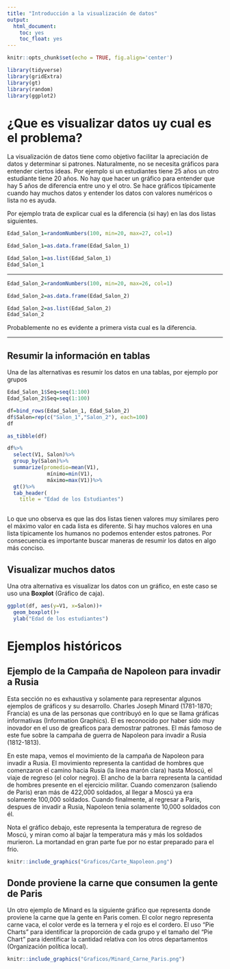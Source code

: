 ```yaml
---
title: "Introducción a la visualización de datos"
output: 
  html_document:
    toc: yes
    toc_float: yes
---
```


```r
knitr::opts_chunk$set(echo = TRUE, fig.align='center')
```

```r
library(tidyverse)
library(gridExtra)
library(gt)
library(random)
library(ggplot2)
```




# ¿Que es visualizar datos uy cual es el problema?

La visualización de datos tiene como objetivo facilitar la apreciación de datos y determinar si patrones. Naturalmente, no se necesita gráficos para entender ciertos ideas.  Por ejemplo si un estudiantes tiene 25 años un otro estudiante tiene 20 años. No hay que hacer un gráfico para entender que hay 5 años de diferencia entre uno y el otro. Se hace gráficos típicamente cuando hay muchos datos y entender los datos con valores numéricos o lista no es ayuda. 

Por ejemplo trata de explicar cual es la diferencia (si hay) en las dos listas siguientes. 


```r


Edad_Salon_1=randomNumbers(100, min=20, max=27, col=1)

Edad_Salon_1=as.data.frame(Edad_Salon_1)

Edad_Salon_1=as.list(Edad_Salon_1)
Edad_Salon_1
```

****

```r
Edad_Salon_2=randomNumbers(100, min=20, max=26, col=1)

Edad_Salon_2=as.data.frame(Edad_Salon_2)

Edad_Salon_2=as.list(Edad_Salon_2)
Edad_Salon_2
```

Probablemente no es evidente a primera vista cual es la diferencia.  


***
## Resumir la información en tablas

Una de las alternativas es resumir los datos en una tablas, por ejemplo por grupos

```r
Edad_Salon_1$Seq=seq(1:100)
Edad_Salon_2$Seq=seq(1:100)

df=bind_rows(Edad_Salon_1, Edad_Salon_2)
df$Salon=rep(c("Salon_1","Salon_2"), each=100)
df

```


```r
as_tibble(df)
```

```r
df%>%
  select(V1, Salon)%>%
  group_by(Salon)%>%
  summarize(promedio=mean(V1), 
             mínimo=min(V1),
             máximo=max(V1))%>%
  gt()%>%
  tab_header(
    title = "Edad de los Estudiantes")
  
```
Lo que uno observa es que las dos listas tienen valores muy similares pero el máximo valor en cada lista es diferente. Si hay muchos valores en una lista típicamente los humanos no podemos entender estos patrones. Por consecuencia es importante buscar maneras de resumir los datos en algo más conciso. 

## Visualizar muchos datos

Una otra alternativa es visualizar los datos con un gráfico, en este caso se uso una **Boxplot** (Gráfico de caja).  

```r
ggplot(df, aes(y=V1, x=Salon))+
  geom_boxplot()+
  ylab("Edad de los estudiantes")
```

# Ejemplos históricos

## Ejemplo de la Campaña de Napoleon para invadir a Rusia
Esta sección no es exhaustiva y solamente para representar algunos ejemplos de gráficos y su desarrollo.  Charles Joseph Minard (1781-1870; Francia) es una de las personas que contribuyó en lo que se llama gráficas informativas (Information Graphics).  El es reconocido por haber sido muy inovador en el uso de greaficos para demostrar patrones.  El más famoso de este fue sobre la campaña de guerra de Napoleon para invadir a Rusia (1812-1813).       

En este mapa, vemos el movimiento de la campaña de Napoleon para invadir a Rusia. El movimiento representa la cantidad de hombres que comenzaron el camino hacia Rusia (la linea marón clara) hasta Moscú, el viaje de regreso (el color negro). El ancho de la barra representa la cantidad de hombres presente en el ejercicio militar. Cuando comenzaron (saliendo de Paris) eran más de 422,000 soldados, al llegar a Moscú ya era solamente 100,000 soldados. Cuando finalmente, al regresar a Paris, despues de invadir a Rusia, Napoleon tenia solamente 10,000 soldados con él.   

Nota el gráfico debajo, este representa la temperatura de regreso de Moscú, y miran como al bajar la temperatura más y más los soldados murieron. La mortandad en gran parte fue por no estar preparado para el frio.   

```r
knitr::include_graphics("Graficos/Carte_Napoleon.png")
```

## Donde proviene la carne que consumen la gente de Paris

Un otro ejemplo de Minard es la siguiente gráfico que representa donde proviene la carne que la gente en Paris comen. El color negro representa carne vaca, el color verde es la ternera y el rojo es el cordero.  El uso "Pie Charts" para identificar la proporción de cada grupo y el tamaño del "Pie Chart"  para identificar la cantidad relativa con los otros departamentos (Organización política local).  

```r
knitr::include_graphics("Graficos/Minard_Carne_Paris.png")
```


